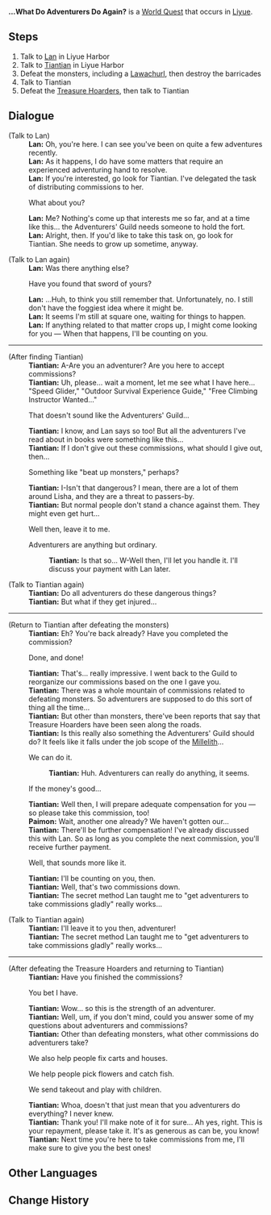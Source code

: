 {{Quest Infobox
|id            = 70814
|type          = World
|region        = Liyue
|area          = Sea of Clouds
|startLocation = [[Liyue Harbor]], [[Liyue]]
|requirement   = Complete [[Farewell, Archaic Lord]]
|exp           = 100
|mora          = 20,000
|rep           = Liyue
|repAmt        = 20
|other         = {{Card|Hero's Wit|4}}{{Card|Guide to Prosperity|2}}
|characters    = Lan; Tiantian; Traveler
}}
'''...What Do Adventurers Do Again?''' is a [[World Quest]] that occurs in [[Liyue]].

==Steps==
# Talk to [[Lan]] in Liyue Harbor
# Talk to [[Tiantian]] in Liyue Harbor
# Defeat the monsters, including a [[Hilichurls|Lawachurl]], then destroy the barricades
# Talk to Tiantian
# Defeat the [[Treasure Hoarders]], then talk to Tiantian

==Dialogue==
{{Quest Description|At [[Lan]]'s direction, Tiantian of the Adventurers' Guild has been put in charge of distributing commissions, but she has no idea what sort of commissions she should be giving out to adventurers...}}
{{Dialogue start}}
;(Talk to Lan)
:'''Lan:''' Oh, you're here. I can see you've been on quite a few adventures recently.
:'''Lan:''' As it happens, I do have some matters that require an experienced adventuring hand to resolve.
:'''Lan:''' If you're interested, go look for Tiantian. I've delegated the task of distributing commissions to her.
:{{DIcon}} What about you?
:'''Lan:''' Me? Nothing's come up that interests me so far, and at a time like this... the Adventurers' Guild needs someone to hold the fort.
:'''Lan:''' Alright, then. If you'd like to take this task on, go look for Tiantian. She needs to grow up sometime, anyway.

;(Talk to Lan again)
:'''Lan:''' Was there anything else?
:{{DIcon}} Have you found that sword of yours?
:'''Lan:''' ...Huh, to think you still remember that. Unfortunately, no. I still don't have the foggiest idea where it might be.
:'''Lan:''' It seems I'm still at square one, waiting for things to happen.
:'''Lan:''' If anything related to that matter crops up, I might come looking for you &mdash; When that happens, I'll be counting on you.
----
;(After finding Tiantian)
:'''Tiantian:''' A-Are you an adventurer? Are you here to accept commissions?
:'''Tiantian:''' Uh, please... wait a moment, let me see what I have here... "Speed Glider," "Outdoor Survival Experience Guide," "Free Climbing Instructor Wanted..."
:{{DIcon}} That doesn't sound like the Adventurers' Guild...
:'''Tiantian:''' I know, and Lan says so too! But all the adventurers I've read about in books were something like this...
:'''Tiantian:''' If I don't give out these commissions, what should I give out, then...
:{{DIcon}} Something like "beat up monsters," perhaps?
:'''Tiantian:''' I-Isn't that dangerous? I mean, there are a lot of them around Lisha, and they are a threat to passers-by.
:'''Tiantian:''' But normal people don't stand a chance against them. They might even get hurt...
:{{DIcon}} Well then, leave it to me.
:{{DIcon}} Adventurers are anything but ordinary.
::'''Tiantian:''' Is that so... W-Well then, I'll let you handle it. I'll discuss your payment with Lan later.

;(Talk to Tiantian again)
:'''Tiantian:''' Do all adventurers do these dangerous things?
:'''Tiantian:''' But what if they get injured...
----
;(Return to Tiantian after defeating the monsters)
:'''Tiantian:''' Eh? You're back already? Have you completed the commission?
:{{DIcon}} Done, and done!
:'''Tiantian:''' That's... really impressive. I went back to the Guild to reorganize our commissions based on the one I gave you.
:'''Tiantian:''' There was a whole mountain of commissions related to defeating monsters. So adventurers are supposed to do this sort of thing all the time...
:'''Tiantian:''' But other than monsters, there've been reports that say that Treasure Hoarders have been seen along the roads.
:'''Tiantian:''' Is this really also something the Adventurers' Guild should do? It feels like it falls under the job scope of the [[Millelith]]...
:{{DIcon}} We can do it.
::'''Tiantian:'''  Huh. Adventurers can really do anything, it seems.
:{{DIcon}} If the money's good...
:'''Tiantian:''' Well then, I will prepare adequate compensation for you &mdash; so please take this commission, too!
:'''Paimon:''' Wait, another one already? We haven't gotten our...
:'''Tiantian:''' There'll be further compensation! I've already discussed this with Lan. So as long as you complete the next commission, you'll receive further payment.
:{{DIcon}} Well, that sounds more like it.
:'''Tiantian:''' I'll be counting on you, then.
:'''Tiantian:''' Well, that's two commissions down.
:'''Tiantian:''' The secret method Lan taught me to "get adventurers to take commissions gladly" really works...

;(Talk to Tiantian again)
:'''Tiantian:''' I'll leave it to you then, adventurer!
:'''Tiantian:''' The secret method Lan taught me to "get adventurers to take commissions gladly" really works...
----
;(After defeating the Treasure Hoarders and returning to Tiantian)
:'''Tiantian:''' Have you finished the commissions?
:{{DIcon}} You bet I have.
:'''Tiantian:''' Wow... so this is the strength of an adventurer.
:'''Tiantian:''' Well, um, if you don't mind, could you answer some of my questions about adventurers and commissions?
:'''Tiantian:''' Other than defeating monsters, what other commissions do adventurers take?
:{{DIcon}} We also help people fix carts and houses.
:{{DIcon}} We help people pick flowers and catch fish.
:{{DIcon}} We send takeout and play with children.
:'''Tiantian:''' Whoa, doesn't that just mean that you adventurers do everything? I never knew.
:'''Tiantian:''' Thank you! I'll make note of it for sure... Ah yes, right. This is your repayment, please take it. It's as generous as can be, you know!
:'''Tiantian:''' Next time you're here to take commissions from me, I'll make sure to give you the best ones!
{{Dialogue end}}

==Other Languages==
{{Other Languages
|en      = ...What Do Adventurers Do Again?
|zhs     = 冒险家…该干嘛？
|zhs_rm  = Màoxiǎn Jiā... Gāi Gàn Ma?
|zht     = 冒險家…該幹嘛？
|zht_rm  = Màoxiǎn Jiā... Gāi Gàn Ma?
|zh_tl   = Adventurers...What Are They Supposed To Do?
|ja      = 冒険者…は何するの？
|ja_rm   = Boukensha... wa Nani Suru no?
|ja_tl   = What... Do Adventurers Do?
|ko      = 모험가는… 뭘 해야 하지?
|ko_rm   = Moheomganeun... Mwol Haeya Haji?
|ko_tl   = What Do Adventurers... Have To Do?
|es      = ¿Qué hacen los aventureros?
|es_tl   = What Do Adventurers Do?
|fr      = Un aventurier, ça sert à quoi ?
|fr_tl   = An Adventurer, What Is That For?
|ru      = Что будут делать искатели приключений?
|ru_tl   = What Will the Adventurers Do?
|th      = นักผจญภัย...ควรจะทำอะไร?
|th_rm   = Nak Phachon Phai Khuancha Tham Arai?
|th_tl   = Adventurers... Should do What?
|vi      = Nhà Mạo Hiểm... phải làm sao?
|vi_tl   = 
|de      = Was macht man so als Abenteurer?
|de_tl   = What Do Adventurers Do?
|id      = Petualang... harus apa?
|id_tl   = Adventurers... Should do What?
|pt      = ... O que os aventureiros fazem mesmo?
|pt_tl   = ... What Do The Adventurers Do Again?
}}

==Change History==
{{Change History|1.0}}